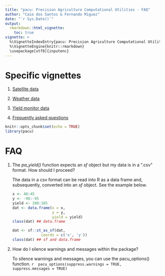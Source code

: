 ```yaml
---
title: "pacu: Precision Agriculture Computational Utilities - FAQ"
author: "Caio dos Santos & Fernando Miguez"
date: "`r Sys.Date()`"
output: 
  rmarkdown::html_vignette:
    toc: true
vignette: >
  %\VignetteIndexEntry{pacu: Precision Agriculture Computational Utilities - FAQ}
  %\VignetteEngine{knitr::rmarkdown}
  \usepackage[utf8]{inputenc}
---
```


# Specific vignettes

1.  [Satellite data](pacu_sat.html)

2.  [Weather data](pacu_weather.html)

3.   [Yield monitor data](pacu_ym.html)

4. [Frequently asked questions](pacu_faq.html)

```r
knitr::opts_chunk$set(echo = TRUE)
library(pacu)
```

# FAQ

1.  The *pa_yield()* function expects an *sf* object but my data is in a ".csv" format. How should I proceed?

    The data in a csv format can be read into R as a data frame and, subsequently, converted into an *sf* object. See the example below.
    ```r
    x <- 40:45
    y <- -90:-95
    yield <- 100:105
    dat <- data.frame(x = x, 
                      y = y,
                      yield = yield)
    class(dat) ## data.frame
    
    dat <- sf::st_as_sf(dat,
                 coords = c('x', 'y')) 
    class(dat) ## sf and data.frame
    
    ```

1. How do I silence warnings and messages within the package?

    To silence warnings and messages, you can use the pacu_options() function.
    ```r
    pacu_options(suppress.warnings = TRUE,
                 suppress.messages = TRUE)
    ```
    
    